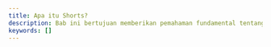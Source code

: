 ```yaml
---
title: Apa itu Shorts?
description: Bab ini bertujuan memberikan pemahaman fundamental tentang apa itu video pendek, mengapa format ini sangat dominan di lanskap media saat ini, dan bagaimana memposisikannya secara strategis dibandingkan dengan video berdurasi panjang dalam konteks pendidikan.
keywords: []
---
```

<CardGrid>
  <Card
    title="Definisi dan Karakteristik Utama dari Shorts"
    description="Video pendek atau shorts adalah bentuk konten audiovisual berdurasi singkat yang dirancang untuk menarik perhatian secara cepat melalui visual dinamis, narasi ringkas, dan algoritma distribusi berbasis keterlibatan pengguna."
    external={false}
    href="/docs/bab-1/definisi-dan-karakteristik-utama-shorts"
  />
  <Card
    title="Psikologi di Balik Dominasi Video Pendek"
    description="Video pendek memanfaatkan prinsip psikologi seperti gratifikasi instan, keterlibatan emosional, dan pembelajaran mikro untuk menciptakan pengalaman menonton yang memuaskan dan mudah diingat."
    external={false}
    href="/docs/bab-1/psikologi-dibalik-dominasi-video-pendek"
  />
</CardGrid>